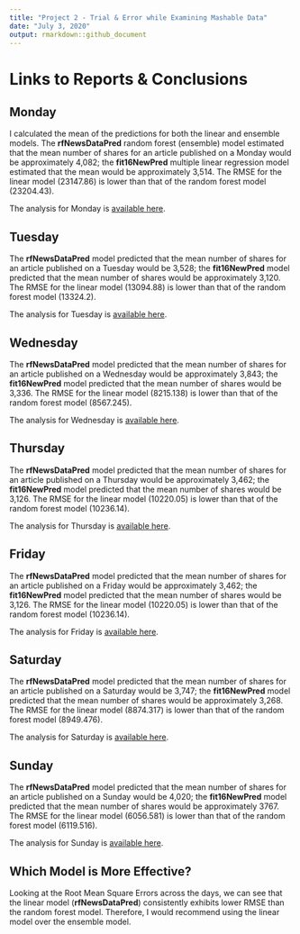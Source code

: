 ```yaml
---
title: "Project 2 - Trial & Error while Examining Mashable Data"
date: "July 3, 2020"
output: rmarkdown::github_document
---
```

# Links to Reports & Conclusions
## Monday
I calculated the mean of the predictions for both the linear and ensemble models. The **rfNewsDataPred** random forest (ensemble) model estimated that the mean number of shares for an article published on a Monday would be approximately 4,082; the **fit16NewPred** multiple linear regression model estimated that the mean would be approximately 3,514. The RMSE for the linear model (23147.86) is lower than that of the random forest model (23204.43).

The analysis for Monday is [available here](Monday.md).

## Tuesday
The **rfNewsDataPred** model predicted that the mean number of shares for an article published on a Tuesday would be 3,528; the **fit16NewPred** model predicted that the mean number of shares would be approximately 3,120. The RMSE for the linear model (13094.88) is lower than that of the random forest model (13324.2).

The analysis for Tuesday is [available here](Tuesday.md).

## Wednesday
The **rfNewsDataPred** model predicted that the mean number of shares for an article published on a Wednesday would be approximately 3,843; the **fit16NewPred** model predicted that the mean number of shares would be 3,336. The RMSE for the linear model (8215.138) is lower than that of the random forest model (8567.245). 

The analysis for Wednesday is [available here](Wednesday.md).

## Thursday
The **rfNewsDataPred** model predicted that the mean number of shares for an article published on a Thursday would be approximately 3,462; the **fit16NewPred** model predicted that the mean number of shares would be 3,126. The RMSE for the linear model (10220.05) is lower than that of the random forest model (10236.14).

The analysis for Thursday is [available here](Thursday.md).

## Friday
The **rfNewsDataPred** model predicted that the mean number of shares for an article published on a Friday would be approximately 3,462; the **fit16NewPred** model predicted that the mean number of shares would be 3,126. The RMSE for the linear model (10220.05) is lower than that of the random forest model (10236.14).

The analysis for Friday is [available here](Friday.md).

## Saturday
The **rfNewsDataPred** model predicted that the mean number of shares for an article published on a Saturday would be 3,747; the **fit16NewPred** model predicted that the mean number of shares would be approximately 3,268. The RMSE for the linear model (8874.317) is lower than that of the random forest model (8949.476).

The analysis for Saturday is [available here](Saturday.md).

## Sunday
The **rfNewsDataPred** model predicted that the mean number of shares for an article published on a Sunday would be 4,020; the **fit16NewPred** model predicted that the mean number of shares would be approximately 3767.  The RMSE for the linear model (6056.581) is lower than that of the random forest model (6119.516).

The analysis for Sunday is [available here](Sunday.md).

## Which Model is More Effective? 
Looking at the Root Mean Square Errors across the days, we can see that the linear model (**rfNewsDataPred**) consistently exhibits lower RMSE than the random forest model. Therefore, I would recommend using the linear model over the ensemble model. 